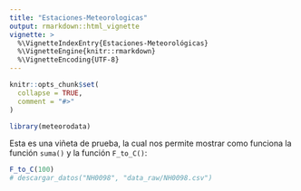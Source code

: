 ```yaml
---
title: "Estaciones-Meteorologicas"
output: rmarkdown::html_vignette
vignette: >
  %\VignetteIndexEntry{Estaciones-Meteorológicas}
  %\VignetteEngine{knitr::rmarkdown}
  %\VignetteEncoding{UTF-8}
---
```


```r
knitr::opts_chunk$set(
  collapse = TRUE,
  comment = "#>"
)
```

```r
library(meteorodata)
```


Esta es una viñeta de prueba, la cual nos permite mostrar como funciona la función `suma()` y la función `F_to_C()`:

```r
F_to_C(100)
# descargar_datos("NH0098", "data_raw/NH0098.csv")
```

